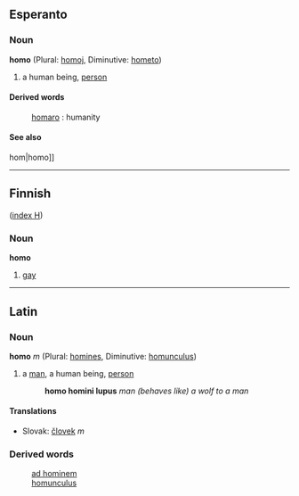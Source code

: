 ==Esperanto==
===Noun===
'''homo'''  (Plural: [[homoj]], Diminutive: [[hometo]])
# a human being, [[person]]
====Derived words====
: [[homaro]] : humanity
====See also====
{{ReVo}}hom|homo]]

--------

==Finnish==
([[Wiktionary:Finnish_index_h|index H]])
===Noun===
'''homo'''  
#[[gay]]

--------

==Latin==
===Noun===
'''homo''' ''m'' (Plural: [[homines]], Diminutive: [[homunculus]])

# a [[man]], a human being, [[person]]
#:'''homo homini lupus''' ''man (behaves like) a wolf to a man''
====Translations====
<!-- Unlike the confusing English "man" with its double meaning of a human or a male, many languages have a direct translation of this word -->
* Slovak: [[človek#Slovak|človek]] ''m''
===Derived words===
: [[ad hominem]]
: [[homunculus]]